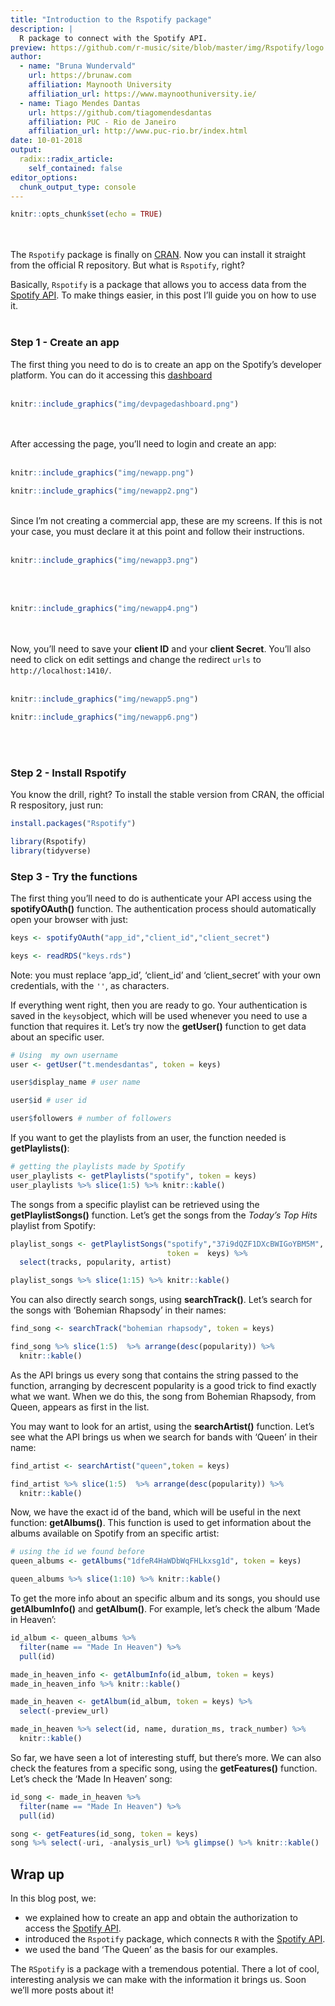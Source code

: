 ```yaml
---
title: "Introduction to the Rspotify package"
description: |
  R package to connect with the Spotify API.
preview: https://github.com/r-music/site/blob/master/img/Rspotify/logo.png?raw=true
author:
  - name: "Bruna Wundervald"
    url: https://brunaw.com
    affiliation: Maynooth University
    affiliation_url: https://www.maynoothuniversity.ie/
  - name: Tiago Mendes Dantas
    url: https://github.com/tiagomendesdantas
    affiliation: PUC - Rio de Janeiro
    affiliation_url: http://www.puc-rio.br/index.html
date: 10-01-2018
output:
  radix::radix_article:
    self_contained: false
editor_options: 
  chunk_output_type: console
---
```


```r
knitr::opts_chunk$set(echo = TRUE)
```

<br><br>
The `Rspotify` package is finally on [CRAN](https://CRAN.R-project.org/package=Rspotify). Now you can 
install it straight from the official R repository. But what is 
`Rspotify`, right? 

Basically, `Rspotify` is a package that allows you to access data 
from the [Spotify API](https://developer.spotify.com/). To make 
things easier, in this post I'll guide you on how to use it.
<br><br>

### Step 1 - Create an app

The first thing you need to do is to create an app on 
the Spotify's developer platform. 
You can do it accessing this [dashboard](https://developer.spotify.com/dashboard/)<br><br>

```r
knitr::include_graphics("img/devpagedashboard.png")
```

<br><br>
After accessing the page, you'll need to login and create an app:
<br><br>

```r
knitr::include_graphics("img/newapp.png")
```

```r
knitr::include_graphics("img/newapp2.png")
```


<br>
Since I'm not creating a commercial app, these are my screens. 
If this is not your case, you must declare it at this point 
and follow their instructions.
<br><br>

```r
knitr::include_graphics("img/newapp3.png")
```


<br><br>

```r
knitr::include_graphics("img/newapp4.png")
```


<br><br>
Now, you'll need to save your **client ID** and your **client Secret**. You'll also need to click on edit settings and change the redirect 
`urls` to `http://localhost:1410/`.
<br><br>

```r
knitr::include_graphics("img/newapp5.png")
```

```r
knitr::include_graphics("img/newapp6.png")
```

<br><br>

### Step 2 - Install Rspotify

You know the drill, right? To install the stable version from CRAN, 
the official R respository, just run:

```r
install.packages("Rspotify")
```

```r
library(Rspotify)
library(tidyverse)
```

### Step 3 - Try the functions

The first thing you'll need to do is authenticate your API access 
using the **spotifyOAuth()** function. The authentication process 
should automatically open your browser with just:

```r
keys <- spotifyOAuth("app_id","client_id","client_secret")
```

```r
keys <- readRDS("keys.rds")
```


Note: you must replace 'app_id', 'client_id' and 'client_secret'
with your own credentials, with the `''`, as characters. 


If everything went right, then you are ready to go. Your 
authentication is saved in the `keys`object, which will 
be used whenever you need to use a function that requires
it. Let's try now the **getUser()** function to get data 
about an specific user.


```r
# Using  my own username
user <- getUser("t.mendesdantas", token = keys)

user$display_name # user name

user$id # user id

user$followers # number of followers
```

If you want to get the playlists from an user,
the function needed is **getPlaylists()**:

```r
# getting the playlists made by Spotify
user_playlists <- getPlaylists("spotify", token = keys)
user_playlists %>% slice(1:5) %>% knitr::kable()
```


The songs from a specific playlist can be retrieved 
using the **getPlaylistSongs()** function. Let's get the songs 
from the *Today's Top Hits*  playlist from Spotify:

```r
playlist_songs <- getPlaylistSongs("spotify","37i9dQZF1DXcBWIGoYBM5M",
                                   token =  keys) %>%
  select(tracks, popularity, artist) 

playlist_songs %>% slice(1:15) %>% knitr::kable()
```


You can also directly search songs, using
**searchTrack()**. Let's search for the songs
with 'Bohemian Rhapsody' in their names:

```r
find_song <- searchTrack("bohemian rhapsody", token = keys)

find_song %>% slice(1:5)  %>% arrange(desc(popularity)) %>%
  knitr::kable()
```

As the API brings us every song that contains 
the string passed to the function, arranging by 
decrescent popularity is a good trick to find 
exactly what we want. When we do this, the song
from Bohemian Rhapsody, from Queen, appears as
first in the list. 

You may want to look for an artist, using the
**searchArtist()** function. Let's see what the API 
brings us when we search for bands with
'Queen' in their name:


```r
find_artist <- searchArtist("queen",token = keys)

find_artist %>% slice(1:5)  %>% arrange(desc(popularity)) %>%
  knitr::kable()
```


Now, we have the exact id of the band, which will 
be useful in the next function: **getAlbums()**. This 
function is used to get information about the albums 
available on Spotify from an specific artist:

```r
# using the id we found before 
queen_albums <- getAlbums("1dfeR4HaWDbWqFHLkxsg1d", token = keys)

queen_albums %>% slice(1:10) %>% knitr::kable()
```


To get the more info about an specific album and its songs,
you should use **getAlbumInfo()**  and **getAlbum()**. 
For example, let's check the album 'Made in Heaven':

```r
id_album <- queen_albums %>% 
  filter(name == "Made In Heaven") %>% 
  pull(id)

made_in_heaven_info <- getAlbumInfo(id_album, token = keys)
made_in_heaven_info %>% knitr::kable()
```


```r
made_in_heaven <- getAlbum(id_album, token = keys) %>% 
  select(-preview_url)

made_in_heaven %>% select(id, name, duration_ms, track_number) %>%
  knitr::kable()
```


So far, we have seen a lot of interesting stuff, but there's more.
We can also check the features from a specific song, using the
**getFeatures()** function. Let's check the 'Made In Heaven' song:

```r
id_song <- made_in_heaven %>% 
  filter(name == "Made In Heaven") %>% 
  pull(id)

song <- getFeatures(id_song, token = keys)
song %>% select(-uri, -analysis_url) %>% glimpse() %>% knitr::kable()
```

## Wrap up

In this blog post, we:   

  - we explained how to create an app and 
  obtain the authorization to access the 
  [Spotify API](https://developer.spotify.com/documentation/web-api/).  
  - introduced the `Rspotify` package, which
  connects `R` with the [Spotify API](https://developer.spotify.com/documentation/web-api/).
  - we used the band 'The Queen' as the basis for our examples.
  
The `RSpotify` is a package with a 
tremendous potential. There a lot of cool, 
interesting analysis we can make with the
information it brings us. Soon we'll more
posts about it!




